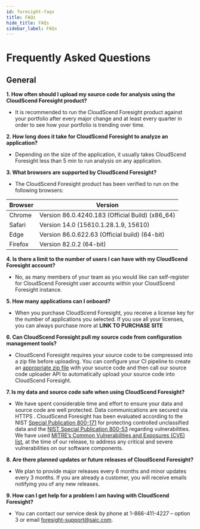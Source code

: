 ```yaml
---
id: foresight-faqs
title: FAQs
hide_title: FAQs
sidebar_label: FAQs
---
```


# Frequently Asked Questions

## General

**1. How often should I upload my source code for analysis using the CloudScend Foresight product?**

- It is recommended to run the CloudScend Foresight product against your portfolio after every major change and at least every quarter in order to see how your portfolio is trending over time.

**2. How long does it take for CloudScend Foresight to analyze an application?**

- Depending on the size of the application, it usually takes CloudScend Foresight less than 5 min to run analysis on any application.

**3. What browsers are supported by CloudScend Foresight?**

- The CloudScend Foresight product has been verified to run on the following browsers:

| Browser | Version                                         |
| ------- | ----------------------------------------------- |
| Chrome  | Version 86.0.4240.183 (Official Build) (x86_64) |
| Safari  | Version 14.0 (15610.1.28.1.9, 15610)            |
| Edge    | Version 86.0.622.63 (Official build) (64-bit)   |
| Firefox | Version 82.0.2 (64-bit)                         |

**4. Is there a limit to the number of users I can have with my CloudScend Foresight account?**

- No, as many members of your team as you would like can self-register for CloudScend Foresight user accounts within your CloudScend Foresight instance.

**5. How many applications can I onboard?**

- When you purchase CloudScend Foresight, you receive a license key for the number of applications you selected. If you use all your licenses, you can always purchase more at **LINK TO PURCHASE SITE**

**6. Can CloudScend Foresight pull my source code from configuration management tools?**

- CloudScend Foresight requires your source code to be compressed into a zip file before uploading. You can configure your CI pipeline to create an [appropriate zip file](foresight-ops-standard-guidelines#packaging-source-code) with your source code and then call our source code uploader API to automatically upload your source code into CloudScend Foresight.

**7. Is my data and source code safe when using CloudScend Foresight?**

- We have spent considerable time and effort to ensure your data and source code are well protected. Data communications are secured via HTTPS . CloudScend Foresight has been evaluated according to the NIST [Special Publication 800-171](https://csrc.nist.gov/publications/detail/sp/800-171/rev-2/final) for protecting controlled unclassified data and the [NIST Special Publication 800-53](https://csrc.nist.gov/publications/detail/sp/800-53/rev-5/final) regarding vulnerabilities. We have used [MITRE’s Common Vulnerabilities and Exposures (CVE) list](https://cve.mitre.org/), at the time of our release, to address any critical and severe vulnerabilities on our software components.

**8. Are there planned updates or future releases of CloudScend Foresight?**

- We plan to provide major releases every 6 months and minor updates every 3 months. If you are already a customer, you will receive emails notifying you of any new releases.

**9. How can I get help for a problem I am having with CloudScend Foresight?**

- You can contact our service desk by phone at 1-866-411-4227 – option 3 or email foresight-support@saic.com.
